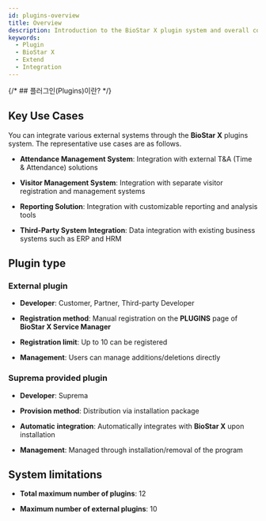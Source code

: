 ```yaml
---
id: plugins-overview
title: Overview
description: Introduction to the BioStar X plugin system and overall concept.
keywords:
  - Plugin
  - BioStar X
  - Extend
  - Integration
---
```


{/* ## 플러그인(Plugins)이란? */}

<PluginsWhatIs />

## Key Use Cases

You can integrate various external systems through the **BioStar X** plugins system. The representative use cases are as follows.

* **Attendance Management System**: Integration with external T&A (Time & Attendance) solutions

* **Visitor Management System**: Integration with separate visitor registration and management systems

* **Reporting Solution**: Integration with customizable reporting and analysis tools

* **Third-Party System Integration**: Data integration with existing business systems such as ERP and HRM

## Plugin type

### External plugin

* **Developer**: Customer, Partner, Third-party Developer

* **Registration method**: Manual registration on the **PLUGINS** page of **BioStar X Service Manager**

* **Registration limit**: Up to 10 can be registered

* **Management**: Users can manage additions/deletions directly

### Suprema provided plugin

* **Developer**: Suprema

* **Provision method**: Distribution via installation package

* **Automatic integration**: Automatically integrates with **BioStar X** upon installation

* **Management**: Managed through installation/removal of the program

## System limitations

* **Total maximum number of plugins**: 12

* **Maximum number of external plugins**: 10
